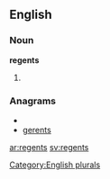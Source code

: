 ==English==

===Noun===
'''regents'''

# {{plural of|[[regent]]}}

===Anagrams===
* {{alphagram|eegnrst}}
* [[gerents#English|gerents]]

[[Category:English plurals]]

[[ar:regents]]
[[sv:regents]]